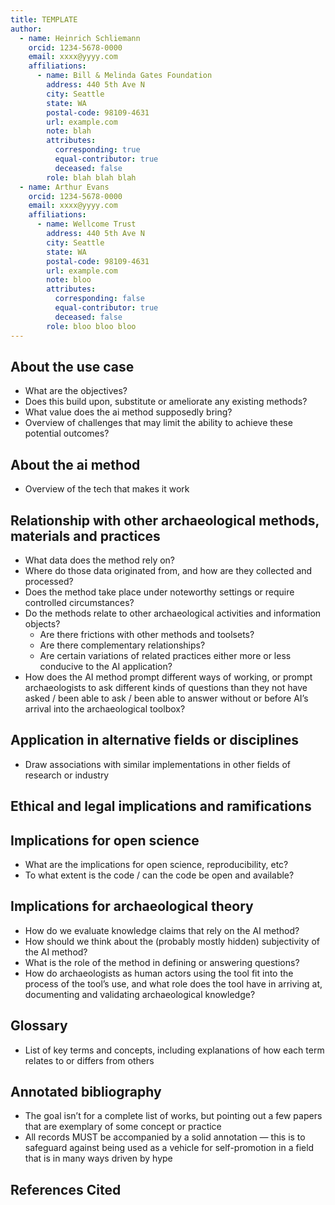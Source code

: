 ```yaml
---
title: TEMPLATE
author:
  - name: Heinrich Schliemann
    orcid: 1234-5678-0000
    email: xxxx@yyyy.com
    affiliations:
      - name: Bill & Melinda Gates Foundation
        address: 440 5th Ave N
        city: Seattle
        state: WA
        postal-code: 98109-4631
        url: example.com
        note: blah
        attributes:
          corresponding: true
          equal-contributor: true
          deceased: false
        role: blah blah blah
  - name: Arthur Evans
    orcid: 1234-5678-0000
    email: xxxx@yyyy.com
    affiliations:
      - name: Wellcome Trust
        address: 440 5th Ave N
        city: Seattle
        state: WA
        postal-code: 98109-4631
        url: example.com
        note: bloo
        attributes:
          corresponding: false
          equal-contributor: true
          deceased: false
        role: bloo bloo bloo
---
```


## About the use case
- What are the objectives?
- Does this build upon, substitute or ameliorate any existing methods?
- What value does the ai method supposedly bring?
- Overview of challenges that may limit the ability to achieve these potential outcomes?

## About the ai method
- Overview of the tech that makes it work

## Relationship with other archaeological methods, materials and practices
- What data does the method rely on?
- Where do those data originated from, and how are they collected and processed?
- Does the method take place under noteworthy settings or require controlled circumstances?
- Do the methods relate to other archaeological activities and information objects?
  - Are there frictions with other methods and toolsets?
  - Are there complementary relationships?
  - Are certain variations of related practices either more or less conducive to the AI application?
- How does the AI method prompt different ways of working, or prompt archaeologists to ask different kinds of questions than they not have asked / been able to ask / been able to answer without or before AI’s arrival into the archaeological toolbox?

## Application in alternative fields or disciplines
- Draw associations with similar implementations in other fields of research or industry

## Ethical and legal implications and ramifications

## Implications for open science
- What are the implications for open science, reproducibility, etc?
- To what extent is the code / can the code be open and available?

## Implications for archaeological theory
- How do we evaluate knowledge claims that rely on the AI method?
- How should we think about the (probably mostly hidden) subjectivity of the AI method?
- What is the role of the method in defining or answering questions?
- How do archaeologists as human actors using the tool fit into the process of the tool's use, and what role does the tool have in arriving at, documenting and validating archaeological knowledge?

## Glossary
- List of key terms and concepts, including explanations of how each term relates to or differs from others

## Annotated bibliography
- The goal isn’t for a complete list of works, but pointing out a few papers that are exemplary of some concept or practice
- All records MUST be accompanied by a solid annotation — this is to safeguard against being used as a vehicle for self-promotion in a field that is in many ways driven by hype

## References Cited